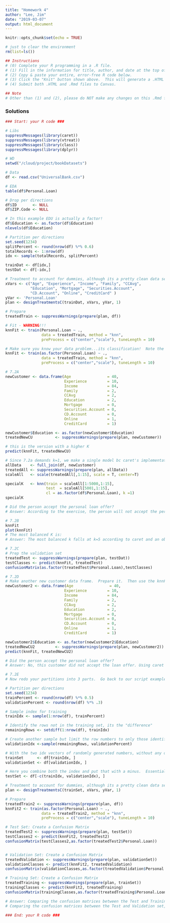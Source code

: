 ```yaml
---
title: "Homework 4"
author: "Lee, Jim"
date: "2019-03-07"
output: html_document
---
```

  
```r
knitr::opts_chunk$set(echo = TRUE)

# just to clear the environment
rm(list=ls())
```

```r

## Instructions
# (0) Complete your R programming in a .R file.
# (1) Fill in the information for title, author, and date at the top of this file.
# (2) Copy & paste your entire, error-free R code below.
# (3) Click the "Knit" button shown above.  This will generate a .HTML file.
# (4) Submit both .HTML and .Rmd files to Canvas.

## Note
# Other than (1) and (2), please do NOT make any changes on this .Rmd file.

```

### Solutions

```r

### Start: your R code ###

# Libs
suppressMessages(library(caret))
suppressMessages(library(vtreat))
suppressMessages(library(class))
suppressMessages(library(dplyr))

# WD
setwd("/cloud/project/bookDatasets")

# Data
df <- read.csv("UniversalBank.csv")

# EDA
table(df$Personal.Loan)

# Drop per directions
df$ID       <- NULL  
df$ZIP.Code <- NULL

# In this example EDU is actually a factor!
df$Education <- as.factor(df$Education)
nlevels(df$Education)

# Partition per directions
set.seed(1234)
splitPercent <- round(nrow(df) %*% 0.6)
totalRecords <- 1:nrow(df)
idx <- sample(totalRecords, splitPercent)

trainDat <- df[idx,]
testDat <- df[-idx,]

# Treatment to account for dummies, although its a pretty clean data set, EDU could be a dummy but is still ordinal...so?
xVars <- c("Age", "Experience", "Income", "Family", "CCAvg",
           "Education", "Mortgage", "Securities.Account",
           "CD.Account", "Online", "CreditCard" )
yVar <- 'Personal.Loan'
plan <- designTreatmentsC(trainDat, xVars, yVar, 1)

# Prepare
treatedTrain <- suppressWarnings(prepare(plan, df))

# Fit - WARNING!!!  
knnFit <- train(Personal.Loan ~ ., 
                data = treatedTrain, method = "knn", 
                preProcess = c("center","scale"), tuneLength = 10)

# Make sure you know your data problem...its classification!  Note the difference with the previous call.
knnFit <- train(as.factor(Personal.Loan) ~ ., 
                data = treatedTrain, method = "knn", 
                preProcess = c("center","scale"), tuneLength = 10)

# 7.2A
newCustomer <- data.frame(Age                = 40,
                          Experience         = 10,
                          Income             = 84,
                          Family             = 2,
                          CCAvg              = 2, 
                          Education          = 2,
                          Mortgage           = 0, 
                          Securities.Account = 0,
                          CD.Account         = 0, 
                          Online             = 1,
                          CreditCard         = 1)

newCustomer$Education <- as.factor(newCustomer$Education)
treatedNewCU          <- suppressWarnings(prepare(plan, newCustomer))

# this is the version with a higher K
predict(knnFit, treatedNewCU)

# Since 7.2a demands k=1, we make a single model bc caret's implementation starts at 5.
allData    <- full_join(df, newCustomer)
treatedAll <- suppressWarnings(prepare(plan, allData))
scaleAll   <- scale(treatedAll[,1:15], scale = T, center=T)

specialK   <- knn(train = scaleAll[1:5000,1:15],
                  test  = scaleAll[5001,1:15],
                  cl = as.factor(df$Personal.Loan), k =1)
specialK

# Did the person accept the personal loan offer?
# Answer: According to the exercise, the person will not accept the personal loan offer if k=1. This also agrees with our prediction using caret!

# 7.2B
knnFit
plot(knnFit)
# The most balanced K is:
# Answer: The most balanced k falls at k=5 according to caret and an observation of our graph.

# 7.2C
# Prep the validation set
treatedTest <- suppressWarnings(prepare(plan, testDat))
testClasses <- predict(knnFit, treatedTest)
confusionMatrix(as.factor(treatedTest$Personal.Loan),testClasses)

# 7.2D
# Make another new customer data frame.  Prepare it.  Then use the knnFit to make a prediction.
newCustomer2 <- data.frame(Age                = 40,
                          Experience         = 10,
                          Income             = 84,
                          Family             = 2,
                          CCAvg              = 2, 
                          Education          = 2,
                          Mortgage           = 0, 
                          Securities.Account = 0,
                          CD.Account         = 0, 
                          Online             = 1,
                          CreditCard         = 1)

newCustomer2$Education <- as.factor(newCustomer2$Education)
treatedNewCU2         <- suppressWarnings(prepare(plan, newCustomer2))
predict(knnFit, treatedNewCU2) 

# Did the person accept the personal loan offer?
# Answer: No, this customer did not accept the loan offer. Using caret to adjust for a higher k value than in 7.2A (in this case k=5, which was determined to be the most optimal k value), we see the same result.

# 7.2E 
# Now redo your partitions into 3 parts.  Go back to our script examples for this code.  Make predictions, construct the confusion matrices and review to answer the question.

# Partition per directions
set.seed(1234)
trainPercent <- round(nrow(df) %*% 0.5)
validationPercent <- round(nrow(df) %*% .3)

# Sample index for training
trainIdx <- sample(1:nrow(df), trainPercent)

# Identify the rows not in the training set, its the "difference" 
remainingRows <- setdiff(1:nrow(df), trainIdx)

# Create another sample but limit the row numbers to only those identified as *not* in training to get the validation index
validationIdx <-sample(remainingRows, validationPercent)

# With the two idx vectors of randomly generated numbers, without any overlap you can put them in the "row" position for indexing. 
trainSet      <- df[trainIdx, ]
validationSet <- df[validationIdx, ]

# Here you combine both the index and put that with a minus.  Essentially removing any rows in training, or validation indexing leaving you with the test set.
testSet <- df[-c(trainIdx, validationIdx), ]

# Treatment to account for dummies, although its a pretty clean data set, EDU could be a dummy but is still ordinal...so?
plan <- designTreatmentsC(trainSet, xVars, yVar, 1)

# Prepare
treatedTrain2 <- suppressWarnings(prepare(plan, df))
knnFit2 <- train(as.factor(Personal.Loan) ~ ., 
                data = treatedTrain2, method = "knn", 
                preProcess = c("center","scale"), tuneLength = 10)

# Test Set: Create a Confusion Matrix
treatedTest2 <- suppressWarnings(prepare(plan, testSet))
testClasses2 <- predict(knnFit2, treatedTest2)
confusionMatrix(testClasses2,as.factor(treatedTest2$Personal.Loan))


# Validation Set: Create a Confusion Matrix
treatedValidation <- suppressWarnings(prepare(plan, validationSet))
validationClasses <- predict(knnFit2, treatedValidation)
confusionMatrix(validationClasses,as.factor(treatedValidation$Personal.Loan))

# Training Set: Create a Confusion Matrix
treatedTraining <- suppressWarnings(prepare(plan, trainSet))
trainingClasses <- predict(knnFit2, treatedTraining)
confusionMatrix(trainingClasses,as.factor(treatedTraining$Personal.Loan))

# Answer: Comparing the confusion matrices between the Test and Training set, we can see that the predictions are fairly accurate in both datasets - but due to the quantity of entries (and potential neighbor matches) the training set has a higher accuracy (0.97 vs 0.976 )
# Comparing the confusion matrices between the Test and Validation set, we can see similar differences (0.97 vs 0.9713). This in fact helps us understand the correlation between the number of values in the dataset and the accuracy of the kNN results since Test (20%), Validation (30%) and Training Sets (50%) have increasing respective accuracies

### End: your R code ###

```
